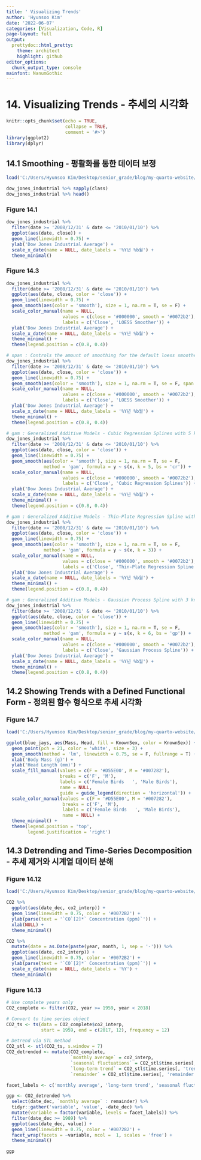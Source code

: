 ```yaml
---
title: ' Visualizing Trends'
author: 'Hyunsoo Kim'
date: '2022-06-07'
categories: [Visualization, Code, R]
page-layout: full
output:
  prettydoc::html_pretty:
    theme: architect
    highlight: github
editor_options: 
  chunk_output_type: console
mainfont: NanumGothic
---
```


# 14. Visualizing Trends - 추세의 시각화

```r
knitr::opts_chunk$set(echo = TRUE,
                      collapse = TRUE,
                      comment = '#>')
library(ggplot2)
library(dplyr)
```

## 14.1 Smoothing - 평활화를 통한 데이터 보정

```r
load('C:/Users/Hyunsoo Kim/Desktop/senior_grade/blog/my-quarto-website/Data_Visualization/data/dow_jones_industrial.rda')

dow_jones_industrial %>% sapply(class)
dow_jones_industrial %>% head()
```

### Figure 14.1

```r
dow_jones_industrial %>%
  filter(date >= '2008/12/31' & date <= '2010/01/10') %>%
  ggplot(aes(date, close)) +
  geom_line(linewidth = 0.75) +
  ylab('Dow Jones Industrial Average') +
  scale_x_date(name = NULL, date_labels = '%Y년 %b월') +
  theme_minimal()
```

### Figure 14.3

```r
dow_jones_industrial %>%
  filter(date >= '2008/12/31' & date <= '2010/01/10') %>%
  ggplot(aes(date, close, color = 'close')) +
  geom_line(linewidth = 0.75) +
  geom_smooth(aes(color = 'smooth'), size = 1, na.rm = T, se = F) +
  scale_color_manual(name = NULL,
                     values = c(close = '#000000', smooth = '#0072b2'),
                     labels = c('Close', 'LOESS Smoother')) +
  ylab('Dow Jones Industrial Average') +
  scale_x_date(name = NULL, date_labels = '%Y년 %b월') +
  theme_minimal() +
  theme(legend.position = c(0.8, 0.4))
```

```r
# span : Controls the amount of smoothing for the default loess smoother.
dow_jones_industrial %>%
  filter(date >= '2008/12/31' & date <= '2010/01/10') %>%
  ggplot(aes(date, close, color = 'close')) +
  geom_line(linewidth = 0.75) +
  geom_smooth(aes(color = 'smooth'), size = 1, na.rm = T, se = F, span = 0.3) +
  scale_color_manual(name = NULL,
                     values = c(close = '#000000', smooth = '#0072b2'),
                     labels = c('Close', 'LOESS Smoother')) +
  ylab('Dow Jones Industrial Average') +
  scale_x_date(name = NULL, date_labels = '%Y년 %b월') +
  theme_minimal() +
  theme(legend.position = c(0.8, 0.4))
```

```r
# gam : Generalized Additive Models - Cubic Regression Splines with 5 knots.
dow_jones_industrial %>%
  filter(date >= '2008/12/31' & date <= '2010/01/10') %>%
  ggplot(aes(date, close, color = 'close')) +
  geom_line(linewidth = 0.75) +
  geom_smooth(aes(color = 'smooth'), size = 1, na.rm = T, se = F,
              method = 'gam', formula = y ~ s(x, k = 5, bs = 'cr')) +
  scale_color_manual(name = NULL,
                     values = c(close = '#000000', smooth = '#0072b2'),
                     labels = c('Close', 'Cubic Regression Splines')) +
  ylab('Dow Jones Industrial Average') +
  scale_x_date(name = NULL, date_labels = '%Y년 %b월') +
  theme_minimal() +
  theme(legend.position = c(0.8, 0.4))
```

```r
# gam : Generalized Additive Models - Thin-Plate Regression Spline with 3 knots.
dow_jones_industrial %>%
  filter(date >= '2008/12/31' & date <= '2010/01/10') %>%
  ggplot(aes(date, close, color = 'close')) +
  geom_line(linewidth = 0.75) +
  geom_smooth(aes(color = 'smooth'), size = 1, na.rm = T, se = F,
              method = 'gam', formula = y ~ s(x, k = 3)) +
  scale_color_manual(name = NULL,
                     values = c(close = '#000000', smooth = '#0072b2'),
                     labels = c('Close', 'Thin-Plate Regression Spline')) +
  ylab('Dow Jones Industrial Average') +
  scale_x_date(name = NULL, date_labels = '%Y년 %b월') +
  theme_minimal() +
  theme(legend.position = c(0.8, 0.4))
```

```r
# gam : Generalized Additive Models - Gaussian Process Spline with 3 knots.
dow_jones_industrial %>%
  filter(date >= '2008/12/31' & date <= '2010/01/10') %>%
  ggplot(aes(date, close, color = 'close')) +
  geom_line(linewidth = 0.75) +
  geom_smooth(aes(color = 'smooth'), size = 1, na.rm = T, se = F,
              method = 'gam', formula = y ~ s(x, k = 6, bs = 'gp')) +
  scale_color_manual(name = NULL,
                     values = c(close = '#000000', smooth = '#0072b2'),
                     labels = c('Close', 'Gaussian Process Spline')) +
  ylab('Dow Jones Industrial Average') +
  scale_x_date(name = NULL, date_labels = '%Y년 %b월') +
  theme_minimal() +
  theme(legend.position = c(0.8, 0.4))
```

## 14.2 Showing Trends with a Defined Functional Form - 정의된 함수 형식으로 추세 시각화

### Figure 14.7

```r
load('C:/Users/Hyunsoo Kim/Desktop/senior_grade/blog/my-quarto-website/Data_Visualization/data/blue_jays.rda')

ggplot(blue_jays, aes(Mass, Head, fill = KnownSex, color = KnownSex)) +
  geom_point(pch = 21, color = 'white', size = 3) +
  geom_smooth(method = 'lm', linewidth = 0.75, se = F, fullrange = T) +
  xlab('Body Mass (g)') +
  ylab('Head Length (mm)') +
  scale_fill_manual(values = c(F = '#D55E00', M = '#007282'), 
                    breaks = c('F', 'M'),
                    labels = c('Female Birds   ', 'Male Birds'),
                    name = NULL,
                    guide = guide_legend(direction = 'horizontal')) +
  scale_color_manual(values = c(F = '#D55E00', M = '#007282'), 
                     breaks = c('F', 'M'),
                     labels = c('Female Birds   ', 'Male Birds'),
                     name = NULL) +
  theme_minimal() +
  theme(legend.position = 'top',
        legend.justification = 'right')
```

## 14.3 Detrending and Time-Series Decomposition - 추세 제거와 시계열 데이터 분해

### Figure 14.12

```r
load('C:/Users/Hyunsoo Kim/Desktop/senior_grade/blog/my-quarto-website/Data_Visualization/data/CO2.rda')

CO2 %>% 
  ggplot(aes(date_dec, co2_interp)) +
  geom_line(linewidth = 0.75, color = '#0072B2') +
  ylab(parse(text = '`CO`[2]*` Concentration (ppm)`')) +
  xlab(NULL) +
  theme_minimal()

CO2 %>%
  mutate(date = as.Date(paste(year, month, 1, sep = '-'))) %>%
  ggplot(aes(date, co2_interp)) +
  geom_line(linewidth = 0.75, color = '#0072B2') +
  ylab(parse(text = '`CO`[2]*` Concentration (ppm)`')) +
  scale_x_date(name = NULL, date_labels = '%Y') +
  theme_minimal()
```

### Figure 14.13

```r
# Use complete years only
CO2_complete <- filter(CO2, year >= 1959, year < 2018)

# Convert to time series object
CO2_ts <- ts(data = CO2_complete$co2_interp,
             start = 1959, end = c(2017, 12), frequency = 12)

# Detrend via STL method
CO2_stl <- stl(CO2_ts, s.window = 7)
CO2_detrended <- mutate(CO2_complete,
                        `monthly average` = co2_interp,
                        `seasonal fluctuations` = CO2_stl$time.series[, 'seasonal'],
                        `long-term trend` = CO2_stl$time.series[, 'trend'],
                        `remainder` = CO2_stl$time.series[, 'remainder'])

facet_labels <- c('monthly average', 'long-term trend', 'seasonal fluctuations', 'remainder')

ggp <- CO2_detrended %>%
  select(date_dec, `monthly average` : remainder) %>%
  tidyr::gather('variable', 'value', -date_dec) %>%
  mutate(variable = factor(variable, levels = facet_labels)) %>%
  filter(date_dec >= 1989) %>%
  ggplot(aes(date_dec, value)) +
  geom_line(linewidth = 0.75, color = '#007282') +
  facet_wrap(facets = ~variable, ncol =  1, scales = 'free') +
  theme_minimal()

ggp
```
